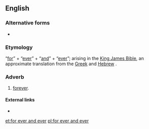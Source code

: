 {{also|forever and ever}}
==English==

===Alternative forms===
* {{l|en|forever and ever}}

===Etymology===
“[[for]]” + “[[ever]]” + “[[and]]” + “[[ever]]”; arising in the [[King James Bible]], an approximate translation from the [[Greek]] {{m|grc|εἰς τοὺς αἰῶνας τῶν αἰώνων||to the aeons of the aeons}} and [[Hebrew]] {{m|he|לעולם ועד||forever and until}}.

===Adverb===
{{en-adv|-}}

# {{sense|as an intensifier}} [[forever]].

====External links====
* {{pedia|lang=en|In saecula saeculorum}}

[[et:for ever and ever]]
[[pl:for ever and ever]]